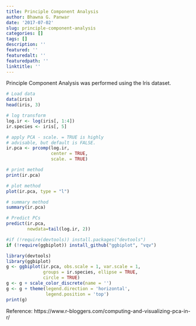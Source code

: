 ```yaml
---
title: Principle Component Analysis
author: Bhawna G. Panwar
date: '2017-07-02'
slug: principle-component-analysis
categories: []
tags: []
description: ''
featured: ''
featuredalt: ''
featuredpath: ''
linktitle: ''
---
```

Principle Component Analysis was performed using the Iris dataset.

```r
# Load data
data(iris)
head(iris, 3)

```

```r
# log transform 
log.ir <- log(iris[, 1:4])
ir.species <- iris[, 5]

# apply PCA - scale. = TRUE is highly 
# advisable, but default is FALSE. 
ir.pca <- prcomp(log.ir,
                 center = TRUE,
                 scale. = TRUE)
```


```r
# print method
print(ir.pca)

```


```r
# plot method
plot(ir.pca, type = "l")
```

```r
# summary method
summary(ir.pca)

```
```r
# Predict PCs
predict(ir.pca, 
        newdata=tail(log.ir, 2))

```

```r
#if (!require(devtools)) install.packages("devtools")
if (!require(ggbiplot)) install_github("ggbiplot", "vqv")

library(devtools)
library(ggbiplot)
g <- ggbiplot(ir.pca, obs.scale = 1, var.scale = 1, 
              groups = ir.species, ellipse = TRUE, 
              circle = TRUE)
g <- g + scale_color_discrete(name = '')
g <- g + theme(legend.direction = 'horizontal', 
               legend.position = 'top')
print(g)
```


Reference: https://www.r-bloggers.com/computing-and-visualizing-pca-in-r/



